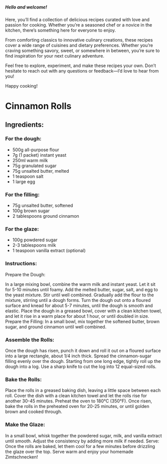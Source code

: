 ##### Hello and welcome! 

Here, you'll find a collection of delicious recipes curated with love and passion for cooking. Whether you're a seasoned chef or a novice in the kitchen, there's something here for everyone to enjoy.

From comforting classics to innovative culinary creations, these recipes cover a wide range of cuisines and dietary preferences. Whether you're craving something savory, sweet, or somewhere in between, you're sure to find inspiration for your next culinary adventure.

Feel free to explore, experiment, and make these recipes your own. Don't hesitate to reach out with any questions or feedback---I'd love to hear from you!

Happy cooking!



# Cinnamon Rolls 
## Ingredients:

### For the dough:

+ 500g all-purpose flour
+ 7g (1 packet) instant yeast
+ 250ml warm milk
+ 75g granulated sugar
+ 75g unsalted butter, melted
+ 1 teaspoon salt
+ 1 large egg

### For the filling:

+ 75g unsalted butter, softened
+ 100g brown sugar
+ 2 tablespoons ground cinnamon

### For the glaze:

+ 100g powdered sugar
+ 2-3 tablespoons milk
+ 1 teaspoon vanilla extract (optional)

### Instructions:

Prepare the Dough:

In a large mixing bowl, combine the warm milk and instant yeast. Let it sit for 5-10 minutes until foamy.
Add the melted butter, sugar, salt, and egg to the yeast mixture. Stir until well combined.
Gradually add the flour to the mixture, stirring until a dough forms.
Turn the dough out onto a floured surface and knead for about 5-7 minutes, until the dough is smooth and elastic.
Place the dough in a greased bowl, cover with a clean kitchen towel, and let it rise in a warm place for about 1 hour, or until doubled in size.
Prepare the Filling:
In a small bowl, mix together the softened butter, brown sugar, and ground cinnamon until well combined.

### Assemble the Rolls:
Once the dough has risen, punch it down and roll it out on a floured surface into a large rectangle, about 1/4 inch thick.
Spread the cinnamon-sugar filling evenly over the dough.
Starting from one long edge, tightly roll up the dough into a log.
Use a sharp knife to cut the log into 12 equal-sized rolls.

### Bake the Rolls:
Place the rolls in a greased baking dish, leaving a little space between each roll.
Cover the dish with a clean kitchen towel and let the rolls rise for another 30-45 minutes.
Preheat the oven to 180°C (350°F).
Once risen, bake the rolls in the preheated oven for 20-25 minutes, or until golden brown and cooked through.

### Make the Glaze:
In a small bowl, whisk together the powdered sugar, milk, and vanilla extract until smooth. Adjust the consistency by adding more milk if needed.
Serve:
Once the rolls are baked, let them cool for a few minutes before drizzling the glaze over the top.
Serve warm and enjoy your homemade Zimtschnecken!
